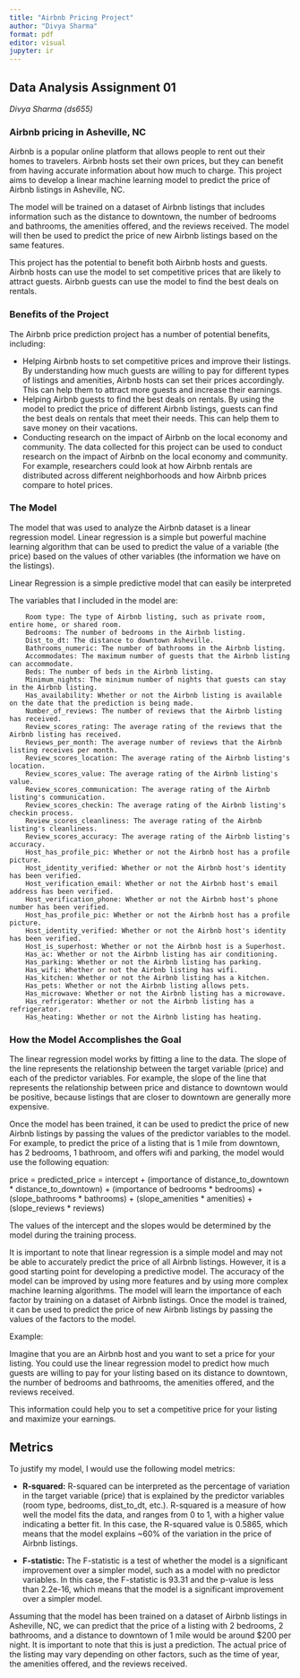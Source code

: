 ```yaml
---
title: "Airbnb Pricing Project"
author: "Divya Sharma"
format: pdf
editor: visual
jupyter: ir
---
```


## Data Analysis Assignment 01

*Divya Sharma (ds655)*

### Airbnb pricing in Asheville, NC

Airbnb is a popular online platform that allows people to rent out their homes to travelers. Airbnb hosts set their own prices, but they can benefit from having accurate information about how much to charge. This project aims to develop a linear machine learning model to predict the price of Airbnb listings in Asheville, NC.

The model will be trained on a dataset of Airbnb listings that includes information such as the distance to downtown, the number of bedrooms and bathrooms, the amenities offered, and the reviews received. The model will then be used to predict the price of new Airbnb listings based on the same features.

This project has the potential to benefit both Airbnb hosts and guests. Airbnb hosts can use the model to set competitive prices that are likely to attract guests. Airbnb guests can use the model to find the best deals on rentals.

### Benefits of the Project

The Airbnb price prediction project has a number of potential benefits, including:

-   Helping Airbnb hosts to set competitive prices and improve their listings. By understanding how much guests are willing to pay for different types of listings and amenities, Airbnb hosts can set their prices accordingly. This can help them to attract more guests and increase their earnings.
-   Helping Airbnb guests to find the best deals on rentals. By using the model to predict the price of different Airbnb listings, guests can find the best deals on rentals that meet their needs. This can help them to save money on their vacations.
-   Conducting research on the impact of Airbnb on the local economy and community. The data collected for this project can be used to conduct research on the impact of Airbnb on the local economy and community. For example, researchers could look at how Airbnb rentals are distributed across different neighborhoods and how Airbnb prices compare to hotel prices.

### The Model

The model that was used to analyze the Airbnb dataset is a linear regression model. Linear regression is a simple but powerful machine learning algorithm that can be used to predict the value of a variable (the price) based on the values of other variables (the information we have on the listings).

Linear Regression is a simple predictive model that can easily be interpreted

The variables that I included in the model are:

```         
    Room type: The type of Airbnb listing, such as private room, entire home, or shared room.
    Bedrooms: The number of bedrooms in the Airbnb listing.
    Dist_to_dt: The distance to downtown Asheville.
    Bathrooms_numeric: The number of bathrooms in the Airbnb listing.
    Accommodates: The maximum number of guests that the Airbnb listing can accommodate.
    Beds: The number of beds in the Airbnb listing.
    Minimum_nights: The minimum number of nights that guests can stay in the Airbnb listing.
    Has_availability: Whether or not the Airbnb listing is available on the date that the prediction is being made.
    Number_of_reviews: The number of reviews that the Airbnb listing has received.
    Review_scores_rating: The average rating of the reviews that the Airbnb listing has received.
    Reviews_per_month: The average number of reviews that the Airbnb listing receives per month.
    Review_scores_location: The average rating of the Airbnb listing's location.
    Review_scores_value: The average rating of the Airbnb listing's value.
    Review_scores_communication: The average rating of the Airbnb listing's communication.
    Review_scores_checkin: The average rating of the Airbnb listing's checkin process.
    Review_scores_cleanliness: The average rating of the Airbnb listing's cleanliness.
    Review_scores_accuracy: The average rating of the Airbnb listing's accuracy.
    Host_has_profile_pic: Whether or not the Airbnb host has a profile picture.
    Host_identity_verified: Whether or not the Airbnb host's identity has been verified.
    Host_verification_email: Whether or not the Airbnb host's email address has been verified.
    Host_verification_phone: Whether or not the Airbnb host's phone number has been verified.
    Host_has_profile_pic: Whether or not the Airbnb host has a profile picture.
    Host_identity_verified: Whether or not the Airbnb host's identity has been verified.
    Host_is_superhost: Whether or not the Airbnb host is a Superhost.
    Has_ac: Whether or not the Airbnb listing has air conditioning.
    Has_parking: Whether or not the Airbnb listing has parking.
    Has_wifi: Whether or not the Airbnb listing has wifi.
    Has_kitchen: Whether or not the Airbnb listing has a kitchen.
    Has_pets: Whether or not the Airbnb listing allows pets.
    Has_microwave: Whether or not the Airbnb listing has a microwave.
    Has_refrigerator: Whether or not the Airbnb listing has a refrigerator.
    Has_heating: Whether or not the Airbnb listing has heating.
```

### How the Model Accomplishes the Goal

The linear regression model works by fitting a line to the data. The slope of the line represents the relationship between the target variable (price) and each of the predictor variables. For example, the slope of the line that represents the relationship between price and distance to downtown would be positive, because listings that are closer to downtown are generally more expensive.

Once the model has been trained, it can be used to predict the price of new Airbnb listings by passing the values of the predictor variables to the model. For example, to predict the price of a listing that is 1 mile from downtown, has 2 bedrooms, 1 bathroom, and offers wifi and parking, the model would use the following equation:

price = predicted_price = intercept + (importance of distance_to_downtown \* distance_to_downtown) + (importance of bedrooms \* bedrooms) + (slope_bathrooms \* bathrooms) + (slope_amenities \* amenities) + (slope_reviews \* reviews)

The values of the intercept and the slopes would be determined by the model during the training process.

It is important to note that linear regression is a simple model and may not be able to accurately predict the price of all Airbnb listings. However, it is a good starting point for developing a predictive model. The accuracy of the model can be improved by using more features and by using more complex machine learning algorithms. The model will learn the importance of each factor by training on a dataset of Airbnb listings. Once the model is trained, it can be used to predict the price of new Airbnb listings by passing the values of the factors to the model.

Example:

Imagine that you are an Airbnb host and you want to set a price for your listing. You could use the linear regression model to predict how much guests are willing to pay for your listing based on its distance to downtown, the number of bedrooms and bathrooms, the amenities offered, and the reviews received.

This information could help you to set a competitive price for your listing and maximize your earnings.

## Metrics

To justify my model, I would use the following model metrics:

-   **R-squared:** R-squared can be interpreted as the percentage of variation in the target variable (price) that is explained by the predictor variables (room type, bedrooms, dist_to_dt, etc.). R-squared is a measure of how well the model fits the data, and ranges from 0 to 1, with a higher value indicating a better fit. In this case, the R-squared value is 0.5865, which means that the model explains \~60% of the variation in the price of Airbnb listings.

-   **F-statistic:** The F-statistic is a test of whether the model is a significant improvement over a simpler model, such as a model with no predictor variables. In this case, the F-statistic is 93.31 and the p-value is less than 2.2e-16, which means that the model is a significant improvement over a simpler model.

Assuming that the model has been trained on a dataset of Airbnb listings in Asheville, NC, we can predict that the price of a listing with 2 bedrooms, 2 bathrooms, and a distance to downtown of 1 mile would be around \$200 per night. It is important to note that this is just a prediction. The actual price of the listing may vary depending on other factors, such as the time of year, the amenities offered, and the reviews received.


